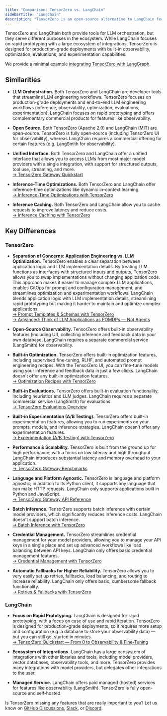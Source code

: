```yaml
---
title: "Comparison: TensorZero vs. LangChain"
sidebarTitle: "LangChain"
description: "TensorZero is an open-source alternative to LangChain featuring an LLM gateway, observability, optimization, evaluations, and experimentation."
---
```


TensorZero and LangChain both provide tools for LLM orchestration, but they serve different purposes in the ecosystem.
While LangChain focuses on rapid prototyping with a large ecosystem of integrations, TensorZero is designed for production-grade deployments with built-in observability, optimization, evaluations, and experimentation capabilities.

<Tip title="Interested in LangGraph?">

We provide a minimal example [integrating TensorZero with LangGraph](https://github.com/tensorzero/tensorzero/tree/main/examples/integrations/langgraph).

</Tip>

## Similarities

- **LLM Orchestration.**
  Both TensorZero and LangChain are developer tools that streamline LLM engineering workflows.
  TensorZero focuses on production-grade deployments and end-to-end LLM engineering workflows (inference, observability, optimization, evaluations, experimentation).
  LangChain focuses on rapid prototyping and offers complementary commercial products for features like observability.

- **Open Source.**
  Both TensorZero (Apache 2.0) and LangChain (MIT) are open-source.
  TensorZero is fully open-source (including TensorZero UI for observability), whereas LangChain requires a commercial offering for certain features (e.g. LangSmith for observability).

- **Unified Interface.**
  Both TensorZero and LangChain offer a unified interface that allows you to access LLMs from most major model providers with a single integration, with support for structured outputs, tool use, streaming, and more.<br />
  [→ TensorZero Gateway Quickstart](/quickstart/)

- **Inference-Time Optimizations.**
  Both TensorZero and LangChain offer inference-time optimizations like dynamic in-context learning.<br />
  [→ Inference-Time Optimizations with TensorZero](/gateway/guides/inference-time-optimizations/)

- **Inference Caching.**
  Both TensorZero and LangChain allow you to cache requests to improve latency and reduce costs.<br />
  [→ Inference Caching with TensorZero](/gateway/guides/inference-caching/)

## Key Differences

### TensorZero

- **Separation of Concerns: Application Engineering vs. LLM Optimization.**
  TensorZero enables a clear separation between application logic and LLM implementation details.
  By treating LLM functions as interfaces with structured inputs and outputs, TensorZero allows you to swap implementations without changing application code.
  This approach makes it easier to manage complex LLM applications, enables GitOps for prompt and configuration management, and streamlines optimization and experimentation workflows.
  LangChain blends application logic with LLM implementation details, streamlining rapid prototyping but making it harder to maintain and optimize complex applications.<br />
  [→ Prompt Templates & Schemas with TensorZero](/gateway/guides/prompt-templates-schemas/)<br />
  [→ Advanced: Think of LLM Applications as POMDPs — Not Agents](/blog/think-of-llm-applications-as-pomdps-not-agents/)

- **Open-Source Observability.**
  TensorZero offers built-in observability features (including UI), collecting inference and feedback data in your own database.
  LangChain requires a separate commercial service (LangSmith) for observability.

- **Built-in Optimization.**
  TensorZero offers built-in optimization features, including supervised fine-tuning, RLHF, and automated prompt engineering recipes.
  With the TensorZero UI, you can fine-tune models using your inference and feedback data in just a few clicks.
  LangChain doesn't offer any built-in optimization features.<br />
  [→ Optimization Recipes with TensorZero](/recipes/)

- **Built-in Evaluations.**
  TensorZero offers built-in evaluation functionality, including heuristics and LLM judges.
  LangChain requires a separate commercial service (LangSmith) for evaluations.<br />
  [→ TensorZero Evaluations Overview](/evaluations/)

- **Built-in Experimentation (A/B Testing).**
  TensorZero offers built-in experimentation features, allowing you to run experiments on your prompts, models, and inference strategies.
  LangChain doesn't offer any experimentation features.<br />
  [→ Experimentation (A/B Testing) with TensorZero](/gateway/guides/experimentation/)

- **Performance & Scalability.**
  TensorZero is built from the ground up for high performance, with a focus on low latency and high throughput.
  LangChain introduces substantial latency and memory overhead to your application.<br />
  [→ TensorZero Gateway Benchmarks](/gateway/benchmarks/)

- **Language and Platform Agnostic.**
  TensorZero is language and platform agnostic; in addition to its Python client, it supports any language that can make HTTP requests.
  LangChain only supports applications built in Python and JavaScript.<br />
  [→ TensorZero Gateway API Reference](/gateway/api-reference/inference/)

- **Batch Inference.**
  TensorZero supports batch inference with certain model providers, which significantly reduces inference costs.
  LangChain doesn't support batch inference.<br />
  [→ Batch Inference with TensorZero](/gateway/guides/batch-inference/)

- **Credential Management.**
  TensorZero streamlines credential management for your model providers, allowing you to manage your API keys in a single place and set up advanced workflows like load balancing between API keys.
  LangChain only offers basic credential management features.<br />
  [→ Credential Management with TensorZero](/gateway/guides/credential-management/)

- **Automatic Fallbacks for Higher Reliability.**
  TensorZero allows you to very easily set up retries, fallbacks, load balancing, and routing to increase reliability.
  LangChain only offers basic, cumbersome fallback functionality.<br />
  [→ Retries & Fallbacks with TensorZero](/gateway/guides/retries-fallbacks/)

### LangChain

- **Focus on Rapid Prototyping.**
  LangChain is designed for rapid prototyping, with a focus on ease of use and rapid iteration.
  TensorZero is designed for production-grade deployments, so it requires more setup and configuration (e.g. a database to store your observability data) &mdash; but you can still get started in minutes.<br />
  [→ TensorZero Quickstart — From 0 to Observability & Fine-Tuning](/quickstart/)

- **Ecosystem of Integrations.**
  LangChain has a large ecosystem of integrations with other libraries and tools, including model providers, vector databases, observability tools, and more.
  TensorZero provides many integrations with model providers, but delegates other integrations to the user.

- **Managed Service.**
  LangChain offers paid managed (hosted) services for features like observability (LangSmith).
  TensorZero is fully open-source and self-hosted.

<Tip title="Feedback">

Is TensorZero missing any features that are really important to you? Let us know on [GitHub Discussions](https://github.com/tensorzero/tensorzero/discussions), [Slack](https://www.tensorzero.com/slack), or [Discord](https://www.tensorzero.com/discord).

</Tip>
